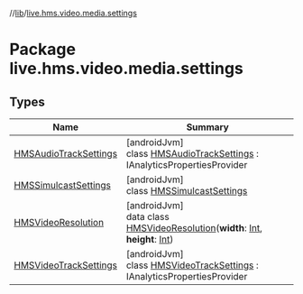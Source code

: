 //[lib](/api-reference/android/v2/home/content)/[live.hms.video.media.settings](index)

# Package live.hms.video.media.settings

## Types

| Name                                                       | Summary                                                                                                                                                                                                                                                         |
| ---------------------------------------------------------- | --------------------------------------------------------------------------------------------------------------------------------------------------------------------------------------------------------------------------------------------------------------- |
| [HMSAudioTrackSettings](-h-m-s-audio-track-settings/index) | [androidJvm]<br />class [HMSAudioTrackSettings](-h-m-s-audio-track-settings/index) : IAnalyticsPropertiesProvider                                                                                                                                               |
| [HMSSimulcastSettings](-h-m-s-simulcast-settings/index)    | [androidJvm]<br />class [HMSSimulcastSettings](-h-m-s-simulcast-settings/index)                                                                                                                                                                                 |
| [HMSVideoResolution](-h-m-s-video-resolution/index)        | [androidJvm]<br />data class [HMSVideoResolution](-h-m-s-video-resolution/index)(**width**: [Int](https://kotlinlang.org/api/latest/jvm/stdlib/kotlin/-int/index.html), **height**: [Int](https://kotlinlang.org/api/latest/jvm/stdlib/kotlin/-int/index.html)) |
| [HMSVideoTrackSettings](-h-m-s-video-track-settings/index) | [androidJvm]<br />class [HMSVideoTrackSettings](-h-m-s-video-track-settings/index) : IAnalyticsPropertiesProvider                                                                                                                                               |
